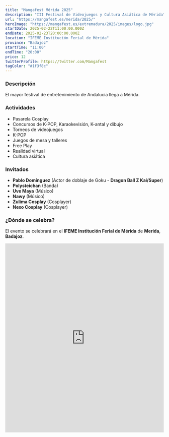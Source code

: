 ```yaml
---
title: "Mangafest Mérida 2025"
description: "III Festival de Videojuegos y Cultura Asiática de Mérida"
url: "https://mangafest.es/merida/2025/"
heroImage: "https://mangafest.es/extremadura/2025/images/logo.jpg"
startDate: 2025-02-22T11:00:00.000Z
endDate: 2025-02-23T20:00:00.000Z
location: "IFEME Institución Ferial de Mérida"
province: "Badajoz"
startTime: "11:00"
endTime: "20:00"
price: 12
twitterProfile: https://twitter.com/Mangafest
tagColor: "#1f3f8c"
---
```


### Descripción 

El mayor festival de entretenimiento de Andalucía llega a Mérida.

### Actividades

+ Pasarela Cosplay
+ Concursos de K-POP, Karaokevisión, K-antal y dibujo
+ Torneos de videojuegos
+ K-POP
+ Juegos de mesa y talleres
+ Free Play
+ Realidad virtual
+ Cultura asiática

### Invitados

+ **Pablo Domínguez** (Actor de doblaje de Goku - **Dragon Ball Z Kai/Super**)
+ **Polysteichan** (Banda)
+ **Uve Maya** (Músico)
+ **Nawy** (Músico)
+ **Zulima Cosplay** (Cosplayer)
+ **Nexo Cosplay** (Cosplayer)

### ¿Dónde se celebra?

El evento se celebrará en el **IFEME Institución Ferial de Mérida** de **Merida**, **Badajoz**.

<iframe src="https://www.google.com/maps/embed?pb=!1m14!1m8!1m3!1d3488.1199017915815!2d-6.369446!3d38.920691!3m2!1i1024!2i768!4f13.1!3m3!1m2!1s0xd1426e02bbc353f%3A0xbe62cc1996d09f6a!2sIFEME%20-%20Instituci%C3%B3n%20Ferial%20de%20M%C3%A9rida!5e1!3m2!1ses!2ses!4v1737572584463!5m2!1ses!2ses" width="100%" height="600" style="border:0;" allowfullscreen="" loading="lazy" referrerpolicy="no-referrer-when-downgrade"></iframe>
